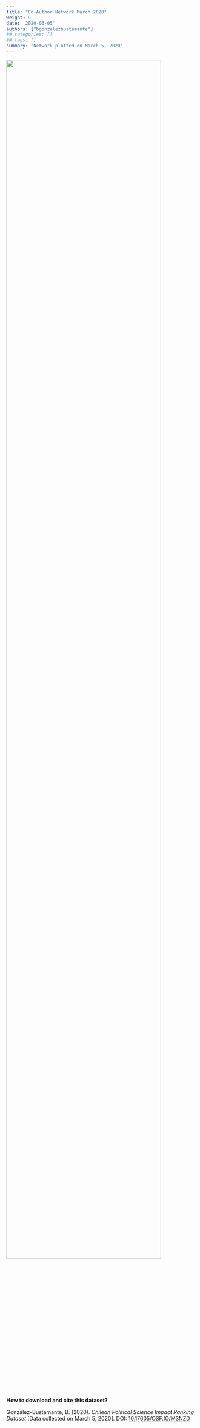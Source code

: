 ```yaml
---
title: "Co-Author Network March 2020"
weight: 9
date: '2020-03-05'
authors: ["bgonzalezbustamante"]
## categories: []
## tags: []
summary: 'Network plotted on March 5, 2020'
---
```


![](Network-Mar-2020.png){ width=90% }

**How to download and cite this dataset?**

González-Bustamante, B. (2020). *Chilean Political Science Impact Ranking Dataset* [Data collected on March 5, 2020]. DOI: [10.17605/OSF.IO/M3NZD](http://doi.org/10.17605/OSF.IO/M3NZD)
